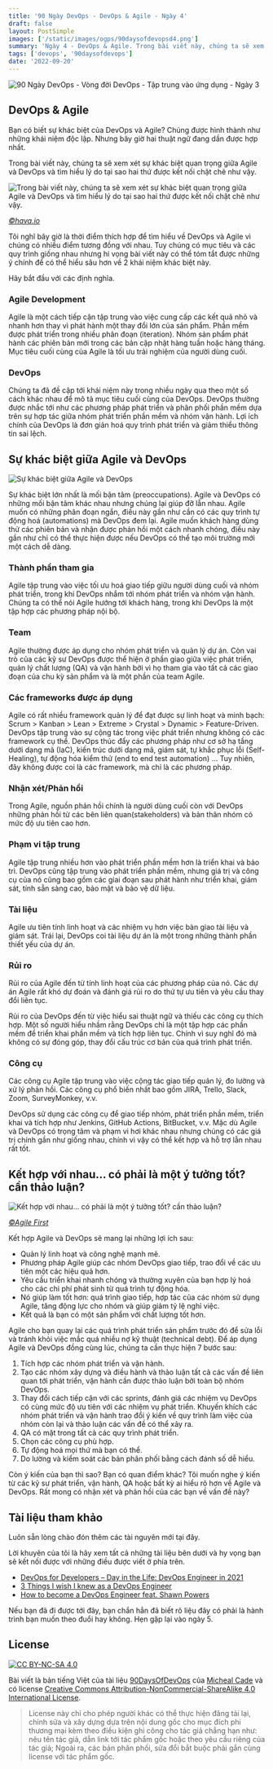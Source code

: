 ```yaml
---
title: '90 Ngày DevOps - DevOps & Agile - Ngày 4'
draft: false
layout: PostSimple
images: ['/static/images/ogps/90daysofdevopsd4.png']
summary: 'Ngày 4 - DevOps & Agile. Trong bài viết này, chúng ta sẽ xem xét sự khác biệt quan trọng giữa Agile và DevOps và tìm hiểu lý do tại sao hai thứ được kết nối chặt chẽ như vậy.'
tags: ['devops', '90daysofdevops']
date: '2022-09-20'
---
```


![90 Ngày DevOps - Vòng đời DevOps - Tập trung vào ứng dụng - Ngày 3](/static/images/ogps/90daysofdevopsd3.png)

<TOCInline toc={props.toc} asDisclosure />

## DevOps & Agile

Bạn có biết sự khác biệt của DevOps và Agile? Chúng được hình thành như những khái niệm độc lập. Nhưng bây giờ hai thuật ngữ đang dần được hợp nhất.

Trong bài viết này, chúng ta sẽ xem xét sự khác biệt quan trọng giữa Agile và DevOps và tìm hiểu lý do tại sao hai thứ được kết nối chặt chẽ như vậy.

![Trong bài viết này, chúng ta sẽ xem xét sự khác biệt quan trọng giữa Agile và DevOps và tìm hiểu lý do tại sao hai thứ được kết nối chặt chẽ như vậy.](/static/images/assets/DevOps-vs-Agile.webp)

_[©hava.io](https://www.hava.io/blog/devops-vs-agile)_

Tôi nghĩ bây giờ là thời điểm thích hợp để tìm hiểu về DevOps và Agile vì chúng có nhiều điểm tương đồng với nhau. Tuy chúng có mục tiêu và các quy trình giống nhau nhưng hi vọng bài viết này có thể tóm tắt được những ý chính để có thể hiểu sâu hơn về 2 khái niệm khác biệt này.

Hãy bắt đầu với các định nghĩa.

### Agile Development

Agile là một cách tiếp cận tập trung vào việc cung cấp các kết quả nhỏ và nhanh hơn thay vì phát hành một thay đổi lớn của sản phẩm. Phần mềm được phát triển trong nhiều phân đoạn (iteration). Nhóm sản phẩm phát hành các phiên bản mới trong các bản cập nhật hàng tuần hoặc hàng tháng. Mục tiêu cuối cùng của Agile là tối ưu trải nghiệm của người dùng cuối.

### DevOps

Chúng ta đã đề cập tới khái niệm này trong nhiều ngày qua theo một số cách khác nhau để mô tả mục tiêu cuối cùng của DevOps. DevOps thường được nhắc tới như các phương pháp phát triển và phân phối phần mềm dựa trên sự hợp tác giữa nhóm phát triển phần mềm và nhóm vận hành. Lợi ích chính của DevOps là đơn giản hoá quy trình phát triển và giảm thiểu thông tin sai lệch.

## Sự khác biệt giữa Agile và DevOps

![Sự khác biệt giữa Agile và DevOps](/static/images/assets/agilevsdevops.jpeg)

Sự khác biệt lớn nhất là mối bận tâm (preoccupations). Agile và DevOps có những mối bận tâm khác nhau nhưng chúng lại giúp đỡ lẫn nhau. Agile muốn có những phân đoạn ngắn, điều này gần như cần có các quy trình tự động hoá (automations) mà DevOps đem lại. Agile muốn khách hàng dùng thử các phiên bản và nhận được phản hồi một cách nhanh chóng, điều này gần như chỉ có thể thực hiện được nếu DevOps có thể tạo môi trường mới một cách dễ dàng.

### Thành phần tham gia

Agile tập trung vào việc tối ưu hoá giao tiếp giữu người dùng cuối và nhóm phát triển, trong khi DevOps nhắm tới nhóm phát triển và nhóm vận hành. Chúng ta có thể nói Agile hướng tới khách hàng, trong khi DevOps là một tập hợp các phương pháp nội bộ.

### Team

Agile thường được áp dụng cho nhóm phát triển và quản lý dự án. Còn vai trò của các kỹ sư DevOps được thể hiện ở phần giao giữa việc phát triển, quản lý chất lượng (QA) và vận hành bởi vì họ tham gia vào tất cả các giao đoạn của chu kỳ sản phẩm và là một phần của team Agile.

### Các frameworks được áp dụng

Agile có rất nhiều framework quản lý để đạt được sự linh hoạt và minh bạch: Scrum > Kanban > Lean > Extreme > Crystal > Dynamic > Feature-Driven. DevOps tập trung vào sự cộng tác trong việc phát triển nhưng không có các framework cụ thể. DevOps thúc đẩy các phương pháp như cơ sở hạ tầng dưới dạng mã (IaC), kiến trúc dưới dạng mã, giám sát, tự khắc phục lỗi (Self-Healing), tự động hóa kiểm thử (end to end test automation) ... Tuy nhiên, đây không được coi là các framework, mà chỉ là các phương pháp.

### Nhận xét/Phản hồi

Trong Agile, nguồn phản hồi chính là người dùng cuối còn với DevOps những phản hồi từ các bên liên quan(stakeholders) và bản thân nhóm có mức độ ưu tiên cao hơn.

### Phạm vi tập trung

Agile tập trung nhiều hơn vào phát triển phần mềm hơn là triển khai và bảo trì. DevOps cũng tập trung vào phát triển phần mềm, nhưng giá trị và công cụ của nó cũng bao gồm các giai đoạn sau phát hành như triển khai, giám sát, tính sẵn sàng cao, bảo mật và bảo vệ dữ liệu.

### Tài liệu

Agile ưu tiên tính linh hoạt và các nhiệm vụ hơn việc bàn giao tài liệu và giám sát. Trái lại, DevOps coi tài liệu dự án là một trong những thành phần thiết yếu của dự án.

### Rủi ro

Rủi ro của Agile đến từ tính linh hoạt của các phương pháp của nó. Các dự án Agile rất khó dự đoán và đánh giá rủi ro do thứ tự ưu tiên và yêu cầu thay đổi liên tục.

Rủi ro của DevOps đến từ việc hiểu sai thuật ngữ và thiếu các công cụ thích hợp. Một số người hiểu nhầm rằng DevOps chỉ là một tập hợp các phần mềm để triển khai phần mềm và tích hợp liên tục. Chính vì suy nghĩ đó mà không có sự đóng góp, thay đổi cấu trúc cơ bản của quá trình phát triển.

### Công cụ

Các công cụ Agile tập trung vào việc cộng tác giao tiếp quản lý, đo lường và xử lý phản hồi. Các công cụ phổ biến nhất bao gồm JIRA, Trello, Slack, Zoom, SurveyMonkey, v.v.

DevOps sử dụng các công cụ để giao tiếp nhóm, phát triển phần mềm, triển khai và tích hợp như Jenkins, GitHub Actions, BitBucket, v.v. Mặc dù Agile và DevOps có trọng tâm và phạm vi hơi khác nhau nhưng chúng có các giá trị chính gần như giống nhau, chính vì vậy có thể kết hợp và hỗ trợ lẫn nhau rất tốt.

## Kết hợp với nhau... có phải là một ý tưởng tốt? cần thảo luận?

![Kết hợp với nhau... có phải là một ý tưởng tốt? cần thảo luận?](/static/images/assets/agiledevopscooperate.png)

_[©Agile First](https://agilefirst.io/agile-devops/)_

Kết hợp Agile và DevOps sẽ mang lại những lợi ích sau:

- Quản lý linh hoạt và công nghệ mạnh mẽ.
- Phương pháp Agile giúp các nhóm DevOps giao tiếp, trao đổi về các ưu tiên một các hiệu quả hơn.
- Yêu cầu triển khai nhanh chóng và thường xuyên của bạn hợp lý hoá cho các chi phí phát sinh từ quá trình tự động hóa.
- Nó giúp làm tốt hơn: quá trình giao tiếp, hợp tác của các nhóm sử dụng Agile, tăng động lực cho nhóm và giúp giảm tỷ lệ nghỉ việc.
- Kết quả là bạn có một sản phẩm với chất lượng tốt hơn.

Agile cho bạn quay lại các quá trình phát triển sản phẩm trước đó để sửa lỗi và tránh khỏi việc mắc quá nhiều nợ kỹ thuật (technical debt). Để áp dụng Agile và DevOps đồng cùng lúc, chúng ta cần thực hiện 7 bước sau:

1. Tích hợp các nhóm phát triển và vận hành.
2. Tạo các nhóm xây dựng và điều hành và thảo luận tất cả các vấn đề liên quan tới phát triển, vận hành cần được thảo luận bởi toàn bộ nhóm DevOps.
3. Thay đổi cách tiếp cận với các sprints, đánh giá các nhiệm vụ DevOps có cùng mức độ ưu tiên với các nhiệm vụ phát triển. Khuyến khích các nhóm phát triển và vận hành trao đổi ý kiến về quy trình làm việc của nhóm còn lại và thảo luận các vấn đề có thể xảy ra.
4. QA có mặt trong tất cả các quy trình phát triển.
5. Chọn các công cụ phù hợp.
6. Tự động hoá mọi thứ mà bạn có thể.
7. Do lường và kiểm soát các bản phân phối bằng cách đánh số dễ hiểu.

Còn ý kiến của bạn thì sao? Bạn có quan điểm khác? Tôi muốn nghe ý kiến từ các kỹ sư phát triển, vận hành, QA hoặc bất kỳ ai hiểu rõ hơn về Agile và DevOps. Rất mong có nhận xét và phản hồi của các bạn về vấn đề này?

## Tài liệu tham khảo

Luôn sẵn lòng chào đón thêm các tài nguyên mới tại đây.

Lời khuyên của tôi là hãy xem tất cả những tài liệu bên dưới và hy vọng bạn sẽ kết nối được với những điều được viết ở phía trên.

- [DevOps for Developers – Day in the Life: DevOps Engineer in 2021](https://www.youtube.com/watch?v=2JymM0YoqGA)
- [3 Things I wish I knew as a DevOps Engineer](https://www.youtube.com/watch?v=udRNM7YRdY4)
- [How to become a DevOps Engineer feat. Shawn Powers](https://www.youtube.com/watch?v=kDQMjAQNvY4)

Nếu bạn đã đi được tới đây, bạn chắn hẳn đã biết rõ liệu đây có phải là hành trình bạn muốn theo đuổi hay không. Hẹn gặp lại vào ngày 5.

## License

[![CC BY-NC-SA 4.0][cc-by-nc-sa-image]][cc-by-nc-sa]

Bài viết là bản tiếng Việt của tài liệu [90DaysOfDevOps](https://github.com/MichaelCade/90DaysOfDevOps/tree/main/Days) của [Micheal Cade](https://twitter.com/MichaelCade1) và có license [Creative Commons Attribution-NonCommercial-ShareAlike 4.0 International License][cc-by-nc-sa].

> License này chỉ cho phép người khác có thể thực hiện đăng tải lại, chỉnh sửa và xây dựng dựa trên nội dung gốc cho mục đích phi thương mại kèm theo điều kiện ghi công cho tác giả chẳng hạn như: nêu tên tác giả, dẫn link tới tác phẩm gốc hoặc theo yêu cầu riêng của tác giả;
> Ngoài ra, các bản phân phối, sửa đổi bắt buộc phải gắn cùng license với tác phẩm gốc.

[cc-by-nc-sa]: http://creativecommons.org/licenses/by-nc-sa/4.0/
[cc-by-nc-sa-image]: https://licensebuttons.net/l/by-nc-sa/4.0/88x31.png
[cc-by-nc-sa-shield]: https://img.shields.io/badge/License-CC%20BY--NC--SA%204.0-lightgrey.svg
